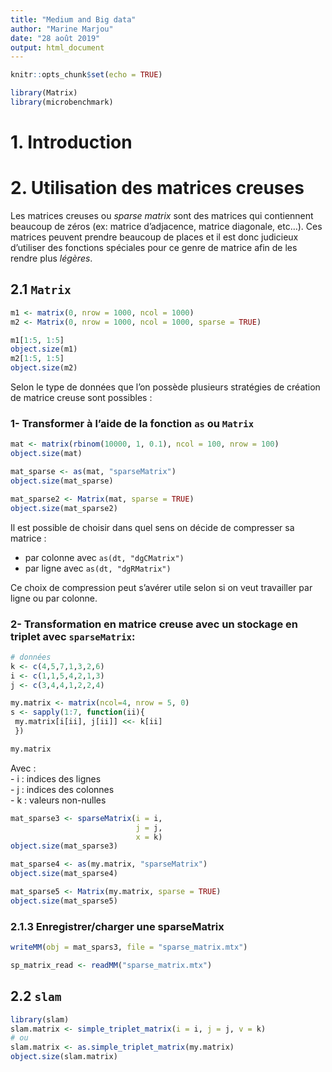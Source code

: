 ```yaml
---
title: "Medium and Big data"
author: "Marine Marjou"
date: "28 août 2019"
output: html_document
---
```


```r
knitr::opts_chunk$set(echo = TRUE)

library(Matrix)
library(microbenchmark)
```


# 1. Introduction

# 2. Utilisation des matrices creuses

Les matrices creuses ou *sparse matrix* sont des matrices qui contiennent beaucoup de zéros (ex: matrice d'adjacence, matrice diagonale, etc...). Ces matrices peuvent prendre beaucoup de places et il est donc judicieux d'utiliser des fonctions spéciales pour ce genre de matrice afin de les rendre plus *légères*.

## 2.1 `Matrix`

```r
m1 <- matrix(0, nrow = 1000, ncol = 1000)
m2 <- Matrix(0, nrow = 1000, ncol = 1000, sparse = TRUE)

m1[1:5, 1:5]
object.size(m1)
m2[1:5, 1:5]
object.size(m2)
```

Selon le type de données que l'on possède plusieurs stratégies de création de matrice creuse sont possibles :

### 1- Transformer à l'aide de la fonction `as` ou `Matrix`

```r
mat <- matrix(rbinom(10000, 1, 0.1), ncol = 100, nrow = 100)
object.size(mat)

mat_sparse <- as(mat, "sparseMatrix")
object.size(mat_sparse)

mat_sparse2 <- Matrix(mat, sparse = TRUE)
object.size(mat_sparse2)
```

Il est possible de choisir dans quel sens on décide de compresser sa matrice : 

- par colonne avec `as(dt, "dgCMatrix")` 
- par ligne avec `as(dt, "dgRMatrix")`

Ce choix de compression peut s'avérer utile selon si on veut travailler par ligne ou par colonne.


### 2- Transformation en matrice creuse avec un stockage en triplet avec `sparseMatrix`:

```r
# données
k <- c(4,5,7,1,3,2,6)
i <- c(1,1,5,4,2,1,3)
j <- c(3,4,4,1,2,2,4)

my.matrix <- matrix(ncol=4, nrow = 5, 0)
s <- sapply(1:7, function(ii){
 my.matrix[i[ii], j[ii]] <<- k[ii]
 })

my.matrix
```
  
Avec :  
- i : indices des lignes  
- j : indices des colonnes  
- k : valeurs non-nulles  

```r
mat_sparse3 <- sparseMatrix(i = i,
                            j = j,
                            x = k)
object.size(mat_sparse3)
```

```r
mat_sparse4 <- as(my.matrix, "sparseMatrix")
object.size(mat_sparse4)

mat_sparse5 <- Matrix(my.matrix, sparse = TRUE)
object.size(mat_sparse5)
```

### 2.1.3 Enregistrer/charger une sparseMatrix

```r
writeMM(obj = mat_spars3, file = "sparse_matrix.mtx")

sp_matrix_read <- readMM("sparse_matrix.mtx")
```



## 2.2 `slam`

```r
library(slam)
slam.matrix <- simple_triplet_matrix(i = i, j = j, v = k)
# ou
slam.matrix <- as.simple_triplet_matrix(my.matrix)
object.size(slam.matrix)
```













